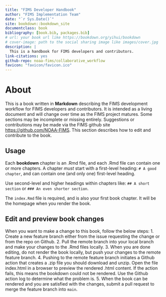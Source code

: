 ```yaml
--- 
title: "FIMS Developer Handbook"
author: "FIMS Implementation Team"
date: "`r Sys.Date()`"
site: bookdown::bookdown_site
documentclass: book
bibliography: [book.bib, packages.bib]
# url: your book url like https://bookdown.org/yihui/bookdown
# cover-image: path to the social sharing image like images/cover.jpg
description: |
  This is a handbook for FIMS developers and contributors. 
link-citations: yes
github-repo: noaa-fims/collaborative_workflow
favicon: "favicon/favicon.ico"
---
```


# About

This is a book written in **Markdown** describing the FIMS development
 workflow for FIMS developers and contributors. It is intended as a 
 living document and will change over time as the FIMS project matures.
  Some sections may be incomplete or missing entirely. Suggestions or 
  contributions may be made via the FIMS github site 
  <https://github.com/NOAA-FIMS>. This section describes how to edit 
  and contribute to the book.

## Usage 

Each **bookdown** chapter is an .Rmd file, and each .Rmd file can 
contain one or more chapters. A chapter *must* start with a first-level
 heading: `# A good chapter`, and can contain one (and only one) 
 first-level heading.

Use second-level and higher headings within chapters like: 
`## A short section` or `### An even shorter section`.

The `index.Rmd` file is required, and is also your first book chapter.
 It will be the homepage when you render the book.

## Edit and preview book changes

When you want to make a change to this book, follow the below steps:
1. Create a new feature branch either from the issue requesting the 
change or from the repo on Github.
2. Pull the remote branch into your local branch and make your changes
to the .Rmd files locally.
3. When you are done editing, do not render the book locally, but push 
your changes to the remote feature branch.
4. Pushing to the remote feature branch initiates a Github action that
creates a .zip file you should download and unzip. Open the file 
index.html in a browser to preview the rendered .html content. If the
action fails, this means the bookdown could not be rendered. Use the
Github action log to determine what the problem is.
5. When the book can be rendered and you are satisfied with the changes, 
submit a pull request to merge the feature branch into `main`.
